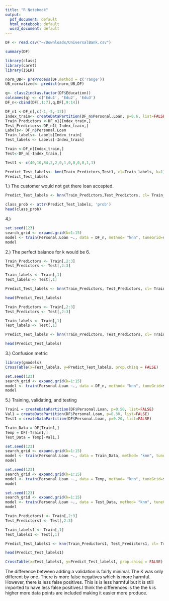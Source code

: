 ```yaml
---
title: "R Notebook"
output:
  pdf_document: default
  html_notebook: default
  word_document: default
---
```


```r
DF <- read.csv("~/Downloads/UniversalBank.csv")
```
```r
summary(DF)
```

```r
library(class)
library(caret)
library(ISLR)
```

```r
norm_UB<- preProcess(DF,method = c('range'))
UB_normalized<- predict(norm_UB,DF)

q<- class2ind(as.factor(DF$Education))
colnames(q) <- c('Edu1', 'Edu2', 'Edu3')
DF_n<-cbind(DF[,1:7],q,DF[,9:14])
```

```r
DF_n1 <-DF_n[,c(-1,-5,-12)]
Index_train<- createDataPartition(DF_n$Personal.Loan, p=0.6, list=FALSE)
Train_Predictors <-DF_n1[Index_train,]
Test_Predictors<-DF_n1[-Index_train,]
Labels<- DF_n$Personal.Loan
Train_labels<- Labels[Index_train]
Test_labels <- Labels[-Index_train]

Train <-DF_n[Index_train,]
Test<-DF_n[-Index_train,]

```

```r
Test1 <- c(40,10,84,2,2,0,1,0,0,0,0,1,1)
```

```r
Predict_Test_labels<- knn(Train_Predictors,Test1, cl=Train_labels, k=1)
Predict_Test_labels
```
1.) The customer would not get there loan accepted.


```r
Predict_Test_labels <- knn(Train_Predictors,Test_Predictors, cl= Train_labels, k=100, prob = TRUE)

class_prob <- attr(Predict_Test_labels, 'prob')
head(class_prob)

```
4.) 
```r
set.seed(123)
search_grid <- expand.grid(k=1:15)
model <- train(Personal.Loan ~., data = DF_n, method= "knn", tuneGrid=search_grid, preProcess= 'range' )
model
```
2.) The perfect balance for k would be 6.

```r
Train_Predictors <- Train[,2:3]
Test_Predictors <- Test[,2:3]

Train_labels <- Train[,1]
Test_labels <- Test[,1]

Predict_Test_labels <- knn(Train_Predictors, Test_Predictors, cl= Train_labels, k=6)

head(Predict_Test_labels)
```
```r
Train_Predictors <- Train[,2:3]
Test_Predictors <- Test[,2:3]

Train_labels <- Train[,1]
Test_labels <- Test[,1]

Predict_Test_labels <- knn(Train_Predictors, Test_Predictors, cl= Train_labels, k=6)

head(Predict_Test_labels)
```
3.) Confusion metric
```r
library(gmodels)
CrossTable(x=Test_labels, y=Predict_Test_labels, prop.chisq = FALSE)
```

```r
set.seed(123)
search_grid <- expand.grid(k=1:15)
model <- train(Personal.Loan ~., data = DF_n, method= "knn", tuneGrid=search_grid, preProcess= 'range' )
model
```
5.) Training, validating, and testing
```r
Train1 = createDataPartition(DF$Personal.Loan, p=0.50, list=FALSE)
Val1 = createDataPartition(DF$Personal.Loan, p=0.30, list=FALSE)
Test1 = createDataPartition(DF$Personal.Loan, p=0.20, list=FALSE)
```
```r
Train_Data = DF[Train1,]
Temp = DF[-Train1,]
Test_Data = Temp[-Val1,]
```

```r
set.seed(123)
search_grid <- expand.grid(k=1:15)
model <- train(Personal.Loan ~., data = Train_Data, method= "knn", tuneGrid=search_grid, preProcess= 'range' )
model
```

```r
set.seed(123)
search_grid <- expand.grid(k=1:15)
model <- train(Personal.Loan ~., data = Temp, method= "knn", tuneGrid=search_grid, preProcess= 'range' )
model
```

```r
set.seed(123)
search_grid <- expand.grid(k=1:15)
model <- train(Personal.Loan ~., data = Test_Data, method= "knn", tuneGrid=search_grid, preProcess= 'range' )
model
```
```r
Train_Predictors1 <- Train[,2:3]
Test_Predictors1 <- Test[,2:3]

Train_labels1 <- Train[,1]
Test_labels1 <- Test[,1]

Predict_Test_labels1 <- knn(Train_Predictors1, Test_Predictors1, cl= Train_labels1, k=7)

head(Predict_Test_labels1)
```

```r
CrossTable(x=Test_labels1, y=Predict_Test_labels1, prop.chisq = FALSE)
```
The difference between adding a validation is fairly minimal. The K was only different by one. There is more false negatives which is more harmful. However, there is less false positives. This is is less harmful but it is still imported to have less false positives.I think the differences is the the k is higher more data points are included making it easier more produce.
